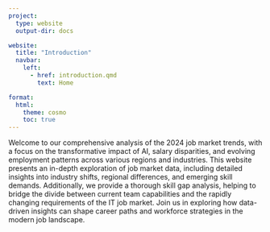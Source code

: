 ```yaml
---
project:
  type: website
  output-dir: docs

website:
  title: "Introduction"
  navbar:
    left:
      - href: introduction.qmd
        text: Home

format:
  html:
    theme: cosmo
    toc: true
---
```


Welcome to our comprehensive analysis of the 2024 job market trends, with a focus on the transformative impact of AI, salary disparities, and evolving employment patterns across various regions and industries. This website presents an in-depth exploration of job market data, including detailed insights into industry shifts, regional differences, and emerging skill demands. Additionally, we provide a thorough skill gap analysis, helping to bridge the divide between current team capabilities and the rapidly changing requirements of the IT job market. Join us in exploring how data-driven insights can shape career paths and workforce strategies in the modern job landscape.